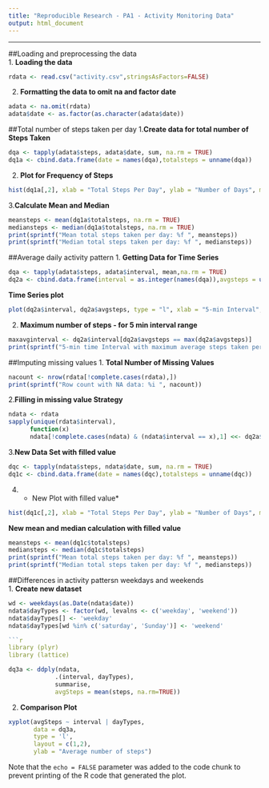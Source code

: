 ```yaml
---
title: "Reproducible Research - PA1 - Activity Monitoring Data"
output: html_document
---
```

---

##Loading and preprocessing the data  
1. **Loading the data**

```r
rdata <- read.csv("activity.csv",stringsAsFactors=FALSE)

```
2. **Formatting the data to omit na and factor date**

```r
adata <- na.omit(rdata)
adata$date <- as.factor(as.character(adata$date))
```

##Total number of steps taken per day
1.**Create data for total number of Steps Taken**
```r
dqa <- tapply(adata$steps, adata$date, sum, na.rm = TRUE)
dq1a <- cbind.data.frame(date = names(dqa),totalsteps = unname(dqa))

```

2. **Plot for Frequency of Steps**
```r
hist(dq1a[,2], xlab = "Total Steps Per Day", ylab = "Number of Days", main = "Frequency of Total Steps in a day", col = "green")  
```  

3.**Calculate Mean and Median**
```r
meansteps <- mean(dq1a$totalsteps, na.rm = TRUE)
mediansteps <- median(dq1a$totalsteps, na.rm = TRUE)
print(sprintf("Mean total steps taken per day: %f ", meansteps))
print(sprintf("Median total steps taken per day: %f ", mediansteps))
```  


##Average daily activity pattern
1. **Getting Data for Time Series**
```r
dqa <- tapply(adata$steps, adata$interval, mean,na.rm = TRUE)
dq2a <- cbind.data.frame(interval = as.integer(names(dqa)),avgsteps = unname(dqa))
```  

**Time Series plot**
 
```r
plot(dq2a$interval, dq2a$avgsteps, type = "l", xlab = "5-min Interval", ylab = "Average Num of Steps", main = "Average Daily Activity Pattern")
```   

2. **Maximum number of steps - for 5 min interval range**
```r
maxavginterval <- dq2a$interval[dq2a$avgsteps == max(dq2a$avgsteps)]
print(sprintf("5-min time Interval with maximum average steps taken per day: %i ", maxavginterval)) 
``` 

##Imputing missing values
1. **Total Number of Missing Values**
```r
nacount <- nrow(rdata[!complete.cases(rdata),])
print(sprintf("Row count with NA data: %i ", nacount))
``` 

2.**Filling in missing value Strategy**
```r
ndata <- rdata 
sapply(unique(rdata$interval), 
      function(x) 
      ndata[!complete.cases(ndata) & (ndata$interval == x),1] <<- dq2a$avgsteps[dq2a$interval == x])
```  
3.**New Data Set with filled value**
```r
dqc <- tapply(ndata$steps, ndata$date, sum, na.rm = TRUE)
dq1c <- cbind.data.frame(date = names(dqc),totalsteps = unname(dqc))

```  

4. * New Plot with filled value*  
```r

hist(dq1c[,2], xlab = "Total Steps Per Day", ylab = "Number of Days", main = "Frequency of Total Steps in a day", col = "blue") 

``` 
**New mean and median calculation with filled value**
```r
meansteps <- mean(dq1c$totalsteps) 
mediansteps <- median(dq1c$totalsteps)
print(sprintf("Mean total steps taken per day: %f ", meansteps))
print(sprintf("Median total steps taken per day: %f ", mediansteps))

```  


##Differences in activity pattersn weekdays and weekends  
1. **Create new dataset**
```r
wd <- weekdays(as.Date(ndata$date))
ndata$dayTypes <- factor(wd, levalns <- c('weekday', 'weekend'))
ndata$dayTypes[] <- 'weekday'
ndata$dayTypes[wd %in% c('saturday', 'Sunday')] <- 'weekend'

```r
library (plyr)
library (lattice)
```  
```r

dq3a <- ddply(ndata,
             .(interval, dayTypes),
             summarise,
             avgSteps = mean(steps, na.rm=TRUE))


```  

2. **Comparison Plot**  

```r
xyplot(avgSteps ~ interval | dayTypes, 
       data = dq3a,
       type = 'l',
       layout = c(1,2),
       ylab = "Average number of steps")

``` 


Note that the `echo = FALSE` parameter was added to the code chunk to prevent printing of the R code that generated the plot.
